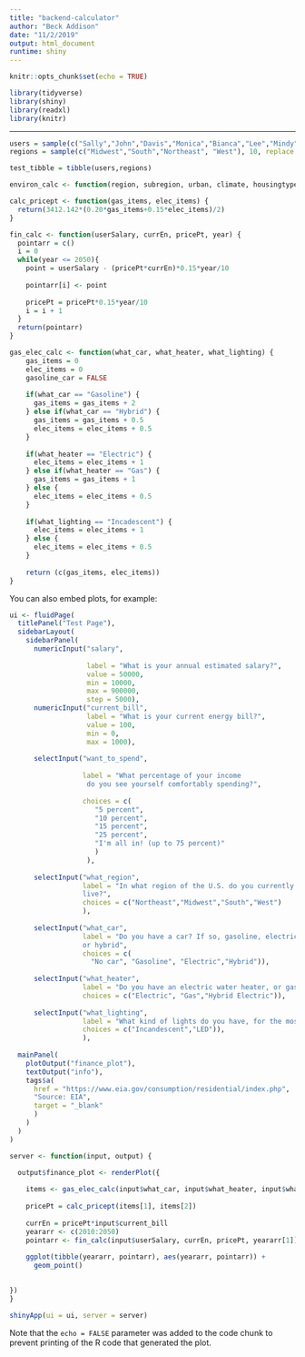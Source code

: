 ```yaml
---
title: "backend-calculator"
author: "Beck Addison"
date: "11/2/2019"
output: html_document
runtime: shiny
---
```


```r
knitr::opts_chunk$set(echo = TRUE)
```

```r
library(tidyverse)
library(shiny)
library(readxl)
library(knitr)

```

---

```r
users = sample(c("Sally","John","Davis","Monica","Bianca","Lee","Mindy","Thurgood","Ruth","Billy"))
regions = sample(c("Midwest","South","Northeast", "West"), 10, replace = T)

test_tibble = tibble(users,regions)
```

```r
environ_calc <- function(region, subregion, urban, climate, housingtype, sqft, rent, yearcst, hshld, income, included_in_rent, heating_fuel){}

calc_pricept <- function(gas_items, elec_items) {
  return(3412.142*(0.20*gas_items+0.15*elec_items)/2)
}

fin_calc <- function(userSalary, currEn, pricePt, year) {
  pointarr = c()
  i = 0
  while(year <= 2050){
    point = userSalary - (pricePt*currEn)*0.15*year/10 
    
    pointarr[i] <- point
    
    pricePt = pricePt*0.15*year/10
    i = i + 1
  }
  return(pointarr)
}

gas_elec_calc <- function(what_car, what_heater, what_lighting) {
    gas_items = 0
    elec_items = 0
    gasoline_car = FALSE
    
    if(what_car == "Gasoline") {
      gas_items = gas_items + 2
    } else if(what_car == "Hybrid") {
      gas_items = gas_items + 0.5
      elec_items = elec_items + 0.5
    }
    
    if(what_heater == "Electric") {
      elec_items = elec_items + 1
    } else if(what_heater == "Gas") {
      gas_items = gas_items + 1
    } else {
      elec_items = elec_items + 0.5
    }
    
    if(what_lighting == "Incadescent") {
      elec_items = elec_items + 1
    } else {
      elec_items = elec_items + 0.5
    }
    
    return (c(gas_items, elec_items))
}

```

You can also embed plots, for example:

```r

ui <- fluidPage(
  titlePanel("Test Page"),
  sidebarLayout(
    sidebarPanel(
      numericInput("salary", 
                   
                   label = "What is your annual estimated salary?",
                   value = 50000,
                   min = 10000,
                   max = 900000,
                   step = 5000),
      numericInput("current_bill",
                   label = "What is your current energy bill?",
                   value = 100,
                   min = 0,
                   max = 1000),
  
      selectInput("want_to_spend", 
                   
                  label = "What percentage of your income
                   do you see yourself comfortably spending?", 
                   
                  choices = c(
                     "5 percent",
                     "10 percent",
                     "15 percent",
                     "25 percent",
                     "I'm all in! (up to 75 percent)"
                     )
                   ),
      
      selectInput("what_region", 
                  label = "In what region of the U.S. do you currently
                  live?",
                  choices = c("Northeast","Midwest","South","West")
                  ),
      
      selectInput("what_car",
                  label = "Do you have a car? If so, gasoline, electric
                  or hybrid",
                  choices = c(
                    "No car", "Gasoline", "Electric","Hybrid")),
      
      selectInput("what_heater",
                  label = "Do you have an electric water heater, or gas?",
                  choices = c("Electric", "Gas","Hybrid Electric")),
      
      selectInput("what_lighting",
                  label = "What kind of lights do you have, for the most   part?",
                  choices = c("Incandescent","LED")),
                  ),
    
  mainPanel(
    plotOutput("finance_plot"),
    textOutput("info"),
    tags$a(
      href = "https://www.eia.gov/consumption/residential/index.php",
      "Source: EIA",
      target = "_blank"
      )
    )
  )
)

server <- function(input, output) {

  output$finance_plot <- renderPlot({
    
    items <- gas_elec_calc(input$what_car, input$what_heater, input$what_lighting)
    
    pricePt = calc_pricept(items[1], items[2])
    
    currEn = pricePt*input$current_bill
    yeararr <- c(2010:2050)
    pointarr <- fin_calc(input$userSalary, currEn, pricePt, yeararr[1])
    
    ggplot(tibble(yeararr, pointarr), aes(yeararr, pointarr)) +
      geom_point()

  
})
}

shinyApp(ui = ui, server = server)

```

Note that the `echo = FALSE` parameter was added to the code chunk to prevent printing of the R code that generated the plot.
